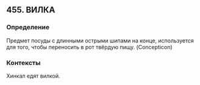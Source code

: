 ## 455. ВИЛКА
### Определение
Предмет посуды с длинными острыми шипами на конце, используется для того, чтобы переносить в рот твёрдую пищу. (Concepticon)

### Контексты
Хинкал едят вилкой.

